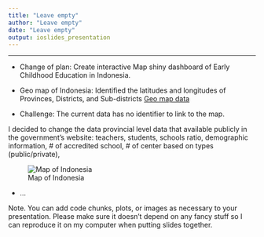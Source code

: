 ```yaml
---
title: "Leave empty"
author: "Leave empty"
date: "Leave empty"
output: ioslides_presentation
---
```


---

- Change of plan: Create interactive Map shiny dashboard of Early Childhood Education in Indonesia.

- Geo map of Indonesia: Identified the latitudes and longitudes of Provinces, Districts, and Sub-districts
[Geo map data](https://datahub.io/JemputData/location_id)
- Challenge:
The current data has no identifier to link to the map. 

I decided to change the data provincial level data that available publicly in the government's website: teachers, students, schools ratio, demographic information, # of accredited school,  # of center based on types (public/private), 

![Map of Indonesia](https://media.licdn.com/dms/image/C5112AQGZyyg84G4TiA/article-inline_image-shrink_1000_1488/0/1523262518496?e=1679529600&v=beta&t=3m4TtJHr4gddI4Q9U-LuhqWiJnVYlzfWhLo_kaY7ZPw)


- ...

Note. You can add code chunks, plots, or images as necessary to your presentation. Please make sure it doesn't depend on any fancy stuff so I can reproduce it on my computer when putting slides together.